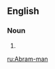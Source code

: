 ==English==

===Noun===
{{en-noun|head=[[Abram]]-[[man]]|Abram-men}}

# {{form of|variant|Abraham man|lang=en}}

[[ru:Abram-man]]
